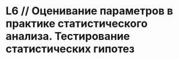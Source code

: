 # L6 // Оценивание параметров в практике статистического анализа. Тестирование статистических гипотез
